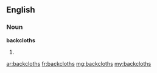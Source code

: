 ==English==

===Noun===
'''backcloths'''

# {{plural of|[[backcloth]]}}

[[ar:backcloths]]
[[fr:backcloths]]
[[mg:backcloths]]
[[my:backcloths]]